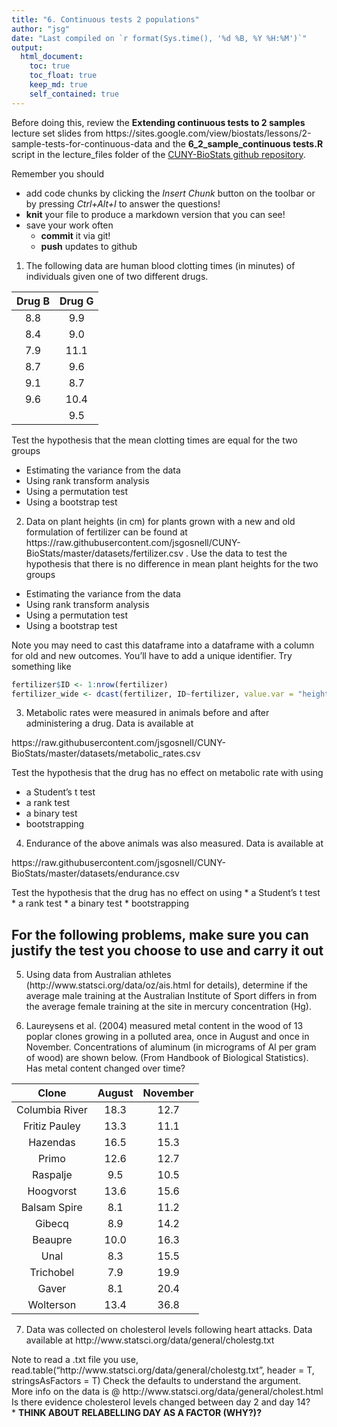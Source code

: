 ```yaml
---
title: "6. Continuous tests 2 populations"
author: "jsg"
date: "Last compiled on `r format(Sys.time(), '%d %B, %Y %H:%M')`"
output:
  html_document:
    toc: true
    toc_float: true
    keep_md: true
    self_contained: true
---
```


Before doing this, review the **Extending continuous tests to 2 samples** lecture set slides from 
https://sites.google.com/view/biostats/lessons/2-sample-tests-for-continuous-data and
the  **6_2_sample_continuous tests.R** script in the lecture_files folder of the
[CUNY-BioStats github repository](https://github.com/jsgosnell/CUNY-BioStats).


Remember you should

* add code chunks by clicking the *Insert Chunk* button on the toolbar or by
pressing *Ctrl+Alt+I* to answer the questions!
* **knit** your file to produce a markdown version that you can see!
* save your work often 
  * **commit** it via git!
  * **push** updates to github

1. The following data are human blood clotting times (in minutes) of individuals
given one of two different drugs. 

|Drug B | Drug G
|:-: |:-:
|8.8 | 9.9
|8.4 | 9.0
|7.9 | 11.1
|8.7 | 9.6
|9.1 | 8.7
|9.6 | 10.4 
|    | 9.5

Test the hypothesis that the mean clotting times
are equal for the two groups

* Estimating the variance from the data 
* Using rank transform analysis 
* Using a permutation test 
* Using a bootstrap test 


2. Data on plant heights (in cm) for plants grown with a new and old formulation 
of fertilizer can be found at
https://raw.githubusercontent.com/jsgosnell/CUNY-BioStats/master/datasets/fertilizer.csv . 
Use the data to test the hypothesis that there is no difference in mean plant
heights for the two groups 

* Estimating the variance from the data 
* Using rank transform analysis 
* Using a permutation test 
* Using a bootstrap test 

Note you may need to cast this dataframe into a dataframe with a column for 
old and new outcomes.  You’ll have to add a unique identifier. Try something like

```r
fertilizer$ID <- 1:nrow(fertilizer)
fertilizer_wide <- dcast(fertilizer, ID~fertilizer, value.var = "height")
```


3. Metabolic rates were measured in animals before and after administering a drug. Data is
available at 

https://raw.githubusercontent.com/jsgosnell/CUNY-BioStats/master/datasets/metabolic_rates.csv

Test the hypothesis that the drug has no effect on metabolic rate with using 

* a Student's t test
* a rank test
* a binary test
* bootstrapping


4. Endurance of the above animals was also measured. Data is available at

https://raw.githubusercontent.com/jsgosnell/CUNY-BioStats/master/datasets/endurance.csv

Test the hypothesis that the drug has no effect on using 
* a Student's t test
* a rank test
* a binary test
* bootstrapping

## For the following problems, make sure you can justify the test you choose to use and carry it out

5. Using data from Australian athletes (http://www.statsci.org/data/oz/ais.html 
for details), determine if the average male training at the Australian Institute 
of Sport differs in from the average female training at the site in mercury
concentration (Hg). 

6. Laureysens et al. (2004) measured metal content in the wood of 13 poplar 
clones growing in a polluted area, once in August and once in November.
Concentrations of aluminum (in micrograms of Al per gram of wood) are shown 
below. (From Handbook of Biological Statistics). Has metal content changed over
time?

| Clone | August | November
|:-:| :-:|:-:
|Columbia River | 18.3 |12.7
|Fritiz Pauley | 13.3 |11.1
|Hazendas | 16.5 |15.3
|Primo | 12.6 | 12.7
|Raspalje | 9.5 |10.5
|Hoogvorst |13.6 |15.6
|Balsam Spire | 8.1 |11.2
|Gibecq   |8.9 |14.2
|Beaupre | 10.0 |16.3
|Unal |8.3 |15.5
|Trichobel |7.9 | 19.9
|Gaver | 8.1 | 20.4
|Wolterson | 13.4 |36.8

7. Data was collected on cholesterol levels following heart attacks.  Data
available at 
http://www.statsci.org/data/general/cholestg.txt 

Note to read a .txt file you use,
read.table("http://www.statsci.org/data/general/cholestg.txt", header = T, 
stringsAsFactors = T)
Check the defaults to understand the argument.  
More info on the data is @
http://www.statsci.org/data/general/cholest.html
Is there evidence cholesterol levels changed between day 2 and day 14?  
* **THINK ABOUT RELABELLING DAY AS A FACTOR (WHY?)?**

